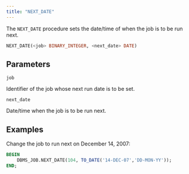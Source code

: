 ```yaml
---
title: "NEXT_DATE"
---
```


The `NEXT_DATE` procedure sets the date/time of when the job is to be run next.

```sql
NEXT_DATE(<job> BINARY_INTEGER, <next_date> DATE)
```

## Parameters

`job`

 Identifier of the job whose next run date is to be set.

`next_date`

 Date/time when the job is to be run next.

## Examples

Change the job to run next on December 14, 2007:

```sql
BEGIN
    DBMS_JOB.NEXT_DATE(104, TO_DATE('14-DEC-07','DD-MON-YY'));
END;
```
